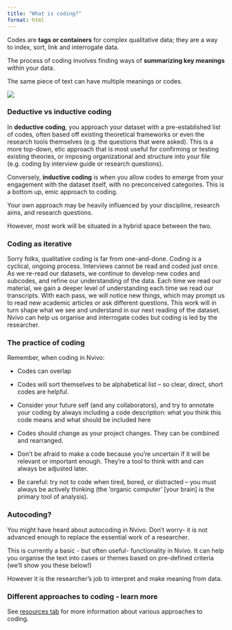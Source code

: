 ```yaml
---
title: "What is coding?"
format: html
---
```


:::{.callout-note title="What is coding?"}
Codes are **tags or containers** for complex qualitative data; they are a way to index, sort, link and interrogate data. 

The process of coding involves finding ways of **summarizing key meanings** within your data. 

The same piece of text can have multiple meanings or codes. 


:::

![](images/coding.png)
 

### Deductive vs inductive coding 


In **deductive coding**, you approach your dataset with a pre-established list of codes, often based off existing theoretical frameworks or even the research tools themselves (e.g. the questions that were asked). This is a more top-down, etic approach that is most useful for confirming or testing existing theories, or imposing organizational and structure into your file (e.g. coding by interview guide or research questions). 

Conversely, **inductive coding** is when you allow codes to emerge from your engagement with the dataset itself, with no preconceived categories. This is a bottom up, emic approach to coding. 

Your own approach may be heavily influenced by your discipline, research aims, and research questions. 

However, most work will be situated in a hybrid space between the two. 


### Coding as iterative 


Sorry folks, qualitative coding is far from one-and-done. Coding is a cyclical, ongoing process. Interviews cannot be read and coded just once. As we re-read our datasets, we continue to develop new codes and subcodes, and refine our understanding of the data. Each time we read our material, we gain a deeper level of understanding each time we read our transcripts. With each pass, we will notice new things, which may prompt us to read new academic articles or ask different questions. This work will in turn shape what we see and understand in our next reading of the dataset.
Nvivo can help us organise and interrogate codes but coding is led by the researcher. 


### The practice of coding 

Remember, when coding in Nvivo: 

- Codes can overlap 

- Codes will sort themselves to be alphabetical list – so clear, direct, short codes are helpful. 

- Consider your future self (and any collaborators), and try to annotate your coding by always including a code description: what you think this code means and what should be included here

- Codes should change as your project changes. They can be combined and rearranged. 

- Don’t be afraid to make a code because you’re uncertain if it will be relevant or important enough. They’re a tool to think with and can always be adjusted later.  

- Be careful: try not to code when tired, bored, or distracted – you must always be actively thinking (the ‘organic computer’ [your brain] is the primary tool of analysis). 



### Autocoding? 

You might have heard about autocoding in Nvivo. Don't worry- it is not advanced enough to replace the essential work of a researcher. 

This is currently a basic - but often useful- functionality in Nvivo. It can help you organise the text into cases or themes based on pre-defined criteria (we'll show you these below!) 

However it is the researcher's job to interpret and make meaning from data. 


### Different approaches to coding - learn more 

See [resources tab](resources.qmd) for more information about various approaches to coding. 


